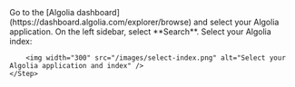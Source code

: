 <Steps>
    <Step title="Select your Algolia application">
        Go to the [Algolia dashboard](https://dashboard.algolia.com/explorer/browse) and select your Algolia application.
    </Step>
    <Step title="Select Search">
        On the left sidebar, select <Icon icon="magnifying-glass" color="5468ff" iconType="regular" /> **Search**.
    </Step>
    <Step title="Select your index">
        Select your Algolia index:

        <img width="300" src="/images/select-index.png" alt="Select your Algolia application and index" />
    </Step>
</Steps>
